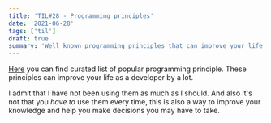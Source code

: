 ```yaml
---
title: 'TIL#28 - Programming principles'
date: '2021-06-28'
tags: ['til']
draft: true
summary: 'Well known programming principles that can improve your life as a developer'
---
```


[Here](https://github.com/webpro/programming-principles) you can find curated list of popular programming principle. These principles can improve your life as a developer by a lot.

I admit that I have not been using them as much as I should.
And also it's not that you _have to_ use them every time, this is also a way to improve your knowledge and help you make decisions you may have to take.
